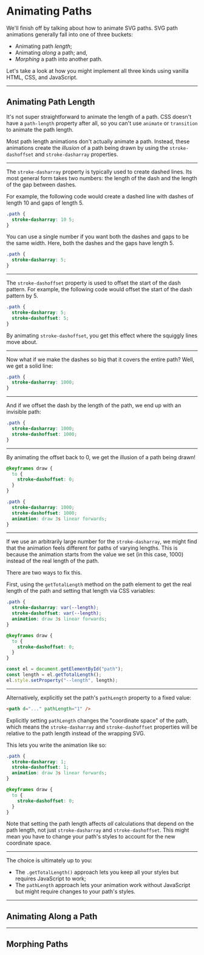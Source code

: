 # Animating Paths

We'll finish off by talking about how to animate SVG paths. SVG path animations generally fall into one of three buckets:

- Animating path _length_;
- Animating _along_ a path; and,
- _Morphing_ a path into another path.

Let's take a look at how you might implement all three kinds using vanilla HTML, CSS, and JavaScript.

---

## Animating Path Length

It's not super straightforward to animate the length of a path. CSS doesn't have a `path-length` property after all, so you can't use `animate` or `transition` to animate the path length.

Most path length animations don't actually animate a path. Instead, these animations create the _illusion_ of a path being drawn by using the `stroke-dashoffset` and `stroke-dasharray` properties.

---

The `stroke-dasharray` property is typically used to create dashed lines. Its most general form takes two numbers: the length of the dash and the length of the gap between dashes.

For example, the following code would create a dashed line with dashes of length 10 and gaps of length 5.

```css
.path {
  stroke-dasharray: 10 5;
}
```

You can use a single number if you want both the dashes and gaps to be the same width. Here, both the dashes and the gaps have length 5.

```css
.path {
  stroke-dasharray: 5;
}
```

---

The `stroke-dashoffset` property is used to offset the start of the dash pattern. For example, the following code would offset the start of the dash pattern by 5.

```css
.path {
  stroke-dasharray: 5;
  stroke-dashoffset: 5;
}
```

By animating `stroke-dashoffset`, you get this effect where the squiggly lines move about.

---

Now what if we make the dashes so big that it covers the entire path? Well, we get a solid line:

```css
.path {
  stroke-dasharray: 1000;
}
```

---

And if we offset the dash by the length of the path, we end up with an invisible path:

```css
.path {
  stroke-dasharray: 1000;
  stroke-dashoffset: 1000;
}
```

---

By animating the offset back to 0, we get the illusion of a path being drawn!

```css
@keyframes draw {
  to {
    stroke-dashoffset: 0;
  }
}

.path {
  stroke-dasharray: 1000;
  stroke-dashoffset: 1000;
  animation: draw 3s linear forwards;
}
```

---

If we use an arbitrarily large number for the `stroke-dasharray`, we might find that the animation feels different for paths of varying lengths. This is because the animation starts from the value we set (in this case, 1000) instead of the real length of the path.

There are two ways to fix this.

First, using the `getTotalLength` method on the path element to get the real length of the path and setting that length via CSS variables:

```css
.path {
  stroke-dasharray: var(--length);
  stroke-dashoffset: var(--length);
  animation: draw 3s linear forwards;
}

@keyframes draw {
  to {
    stroke-dashoffset: 0;
  }
}
```

```js
const el = document.getElementById("path");
const length = el.getTotalLength();
el.style.setProperty("--length", length);
```

---

Alternatively, explicitly set the path's `pathLength` property to a fixed value:

```html
<path d="..." pathLength="1" />
```

Explicitly setting `pathLength` changes the "coordinate space" of the path, which means the `stroke-dasharray` and `stroke-dashoffset` properties will be relative to the path length instead of the wrapping SVG.

This lets you write the animation like so:

```css
.path {
  stroke-dasharray: 1;
  stroke-dashoffset: 1;
  animation: draw 3s linear forwards;
}

@keyframes draw {
  to {
    stroke-dashoffset: 0;
  }
}
```

Note that setting the path length affects _all_ calculations that depend on the path length, not just `stroke-dasharray` and `stroke-dashoffset`. This might mean you have to change your path's styles to account for the new coordinate space.

---

The choice is ultimately up to you:

- The `.getTotalLength()` approach lets you keep all your styles but requires JavaScript to work;
- The `pathLength` approach lets your animation work without JavaScript but might require changes to your path's styles.

---

## Animating Along a Path

---

## Morphing Paths
